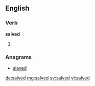 ==English==

===Verb===
'''salved'''

# {{en-past of|salve}}

===Anagrams===
* [[slaved#English|slaved]]

[[de:salved]]
[[mg:salved]]
[[sv:salved]]
[[vi:salved]]